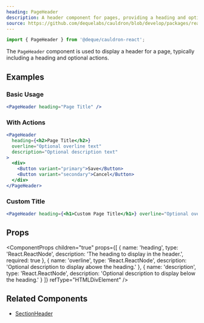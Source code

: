```yaml
---
heading: PageHeader
description: A header component for pages, providing a heading and optional actions.
source: https://github.com/dequelabs/cauldron/blob/develop/packages/react/src/components/PageHeader/PageHeader.tsx
---
```



```js
import { PageHeader } from '@deque/cauldron-react';
```

The `PageHeader` component is used to display a header for a page, typically including a heading and optional actions.

## Examples

### Basic Usage

```jsx example
<PageHeader heading="Page Title" />
```

### With Actions

```jsx example
<PageHeader
  heading={<h2>Page Title</h2>}
  overline="Optional overline text"
  description="Optional description text"
>
  <div>
    <Button variant="primary">Save</Button>
    <Button variant="secondary">Cancel</Button>
  </div>
</PageHeader>
```

### Custom Title

```jsx example
<PageHeader heading={<h1>Custom Page Title</h1>} overline="Optional overline text" />
```

## Props

<ComponentProps
  children="true"
  props={[
    {
      name: 'heading',
      type: 'React.ReactNode',
      description: 'The heading to display in the header.',
      required: true
    },
    {
      name: 'overline',
      type: 'React.ReactNode',
      description: 'Optional description to display abowe the heading.'
    },
    {
      name: 'description',
      type: 'React.ReactNode',
      description: 'Optional description to display below the heading.'
    }
  ]}
  refType="HTMLDivElement"
/>

## Related Components  

- [SectionHeader](./SectionHeader)  
